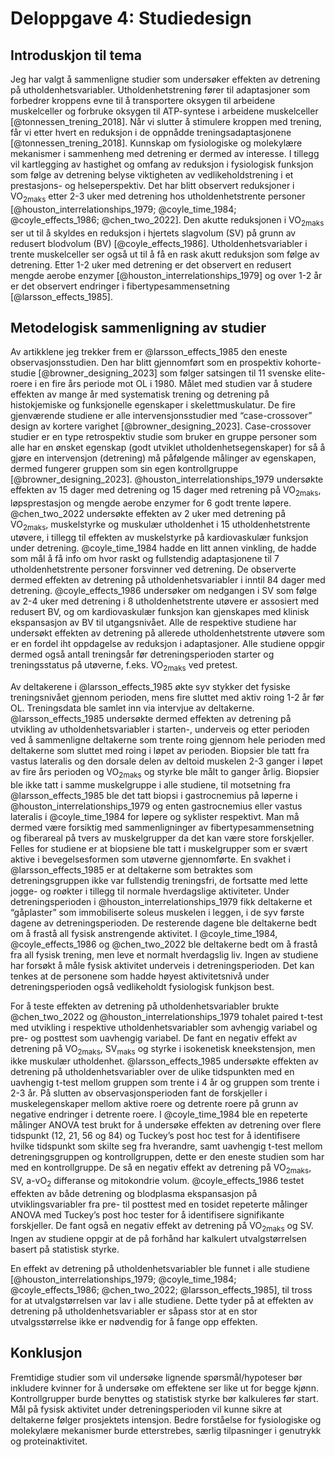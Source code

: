# Deloppgave 4: Studiedesign

## Introduskjon til tema

Jeg har valgt å sammenligne studier som undersøker effekten av detrening på utholdenhetsvariabler. Utholdenhetstrening fører til adaptasjoner som forbedrer kroppens evne til å transportere oksygen til arbeidene muskelceller og forbruke oksygen til ATP-syntese i arbeidene muskelceller [@tonnessen_trening_2018]. Når vi slutter å stimulere kroppen med trening, får vi etter hvert en reduksjon i de oppnådde treningsadaptasjonene [@tonnessen_trening_2018]. Kunnskap om fysiologiske og molekylære mekanismer i sammenheng med detrening er dermed av interesse. I tillegg vil kartlegging av hastighet og omfang av reduksjon i fysiologisk funksjon som følge av detrening belyse viktigheten av vedlikeholdstrening i et prestasjons- og helseperspektiv. Det har blitt observert reduksjoner i VO~2maks~ etter 2-3 uker med detrening hos utholdenhetstrente personer [@houston_interrelationships_1979; @coyle_time_1984; @coyle_effects_1986; @chen_two_2022]. Den akutte reduksjonen i VO~2maks~ ser ut til å skyldes en reduksjon i hjertets slagvolum (SV) på grunn av redusert blodvolum (BV) [@coyle_effects_1986]. Utholdenhetsvariabler i trente muskelceller ser også ut til å få en rask akutt reduksjon som følge av detrening. Etter 1-2 uker med detrening er det observert en redusert mengde aerobe enzymer [@houston_interrelationships_1979] og over 1-2 år er det observert endringer i fibertypesammensetning [@larsson_effects_1985].

\newpage

## Metodelogisk sammenligning av studier

Av artikklene jeg trekker frem er @larsson_effects_1985 den eneste observasjonsstudien. Den har blitt gjennomført som en prospektiv kohorte-studie [@browner_designing_2023] som følger satsingen til 11 svenske elite-roere i en fire års periode mot OL i 1980. Målet med studien var å studere effekten av mange år med systematisk trening og detrening på histokjemiske og funksjonelle egenskaper i skelettmuskulatur. De fire gjenværende studiene er alle intervensjonsstudier med "case-crossover" design av kortere varighet [@browner_designing_2023]. Case-crossover studier er en type retrospektiv studie som bruker en gruppe personer som alle har en ønsket egenskap (godt utviklet utholdenhetsegenskaper) for så å gjøre en intervensjon (detrening) må påfølgende målinger av egenskapen, dermed fungerer gruppen som sin egen kontrollgruppe [@browner_designing_2023]. @houston_interrelationships_1979 undersøkte effekten av 15 dager med detrening og 15 dager med retrening på VO~2maks~, løpsprestasjon og mengde aerobe enzymer for 6 godt trente løpere. @chen_two_2022 undersøkte effekten av 2 uker med detrening på VO~2maks~, muskelstyrke og muskulær utholdenhet i 15 utholdenhetstrente utøvere, i tillegg til effekten av muskelstyrke på kardiovaskulær funksjon under detrening. @coyle_time_1984 hadde en litt annen vinkling, de hadde som mål å få info om hvor raskt og fullstendig adaptasjonene til 7 utholdenhetstrente personer forsvinner ved detrening. De observerte dermed effekten av detrening på utholdenhetsvariabler i inntil 84 dager med detrening. @coyle_effects_1986 undersøker om nedgangen i SV som følge av 2-4 uker med detrening i 8 utholdenhetstrente utøvere er assosiert med redusert BV, og om kardiovaskulær funksjon kan gjenskapes med klinisk ekspansasjon av BV til utgangsnivået. Alle de respektive studiene har undersøkt effekten av detrening på allerede utholdenhetstrente utøvere som er en fordel iht oppdagelse av reduksjon i adaptasjoner. Alle studiene oppgir dermed også antall treningsår før detreningsperioden starter og treningsstatus på utøverne, f.eks. VO~2maks~ ved pretest. 

Av deltakerene i @larsson_effects_1985 økte syv stykker det fysiske treningsnivået gjennom perioden, mens fire sluttet med aktiv roing 1-2 år før OL. Treningsdata ble samlet inn via intervjue av deltakerne. @larsson_effects_1985 undersøkte dermed effekten av detrening på utvikling av utholdenhetsvariabler i starten-, underveis og etter perioden ved å sammenligne deltakerne som trente roing gjennom hele perioden med deltakerne som sluttet med roing i løpet av perioden. Biopsier ble tatt fra vastus lateralis og den dorsale delen av deltoid muskelen 2-3 ganger i løpet av fire års perioden og VO~2maks~ og styrke ble målt to ganger årlig. Biopsier ble ikke tatt i samme muskelgruppe i alle studiene, til motsetning fra @larsson_effects_1985 ble det tatt biopsi i gastrocnemius på løperne i @houston_interrelationships_1979 og enten gastrocnemius eller vastus lateralis i @coyle_time_1984 for løpere og syklister respektivt. Man må dermed være forsiktig med sammenligninger av fibertypesammensetning og fiberareal på tvers av muskelgrupper da det kan være store forskjeller. Felles for studiene er at biopsiene ble tatt i muskelgrupper som er svært aktive i bevegelsesformen som utøverne gjennomførte. En svakhet i @larsson_effects_1985 er at deltakerne som betraktes som detreningsgruppen ikke var fullstendig treningsfri, de fortsatte med lette jogge- og roøkter i tillegg til normale hverdagslige aktiviteter. Under detreningsperioden i @houston_interrelationships_1979 fikk deltakerne et "gåplaster" som immobiliserte soleus muskelen i leggen, i de syv første dagene av detreningsperioden. De resterende dagene ble deltakerne bedt om å frastå all fysisk anstrengende aktivitet. I @coyle_time_1984, @coyle_effects_1986 og @chen_two_2022 ble deltakerne bedt om å frastå fra all fysisk trening, men leve et normalt hverdagslig liv. Ingen av studiene har forsøkt å måle fysisk aktivitet underveis i detreningsperioden. Det kan tenkes at de personene som hadde høyest aktivitetsnivå under detreningsperioden også vedlikeholdt fysiologisk funkjson best. 

For å teste effekten av detrening på utholdenhetsvariabler brukte @chen_two_2022 og @houston_interrelationships_1979 tohalet paired t-test med utvikling i respektive utholdenhetsvariabler som avhengig variabel og pre- og posttest som uavhengig variabel. De fant en negativ effekt av detrening på VO~2maks~, SV~maks~ og styrke i isokenetisk kneekstensjon, men ikke muskulær utholdenhet. @larsson_effects_1985 undersøkte effekten av detrening på utholdenhetsvariabler over de ulike tidspunkten med en uavhengig t-test mellom gruppen som trente i 4 år og gruppen som trente i 2-3 år. På slutten av observasjonsperioden fant de forskjeller i muskelegenskaper mellom aktive roere og detrente roere på grunn av negative endringer i detrente roere. I @coyle_time_1984 ble en repeterte målinger ANOVA test brukt for å undersøke effekten av detrening over flere tidspunkt (12, 21, 56 og 84) og Tuckey's post hoc test for å identifisere hvilke tidspunkt som skilte seg fra hverandre, samt uavhengig t-test mellom detreningsgruppen og kontrollgruppen, dette er den eneste studien som har med en kontrollgruppe. De så en negativ effekt av detrening på VO~2maks~, SV, a-vO~2~ differanse og mitokondrie volum. @coyle_effects_1986 testet effekten av både detrening og blodplasma ekspansasjon på utviklingsvariabler fra pre- til posttest med en tosidet repeterte målinger ANOVA med Tuckey's post hoc tester for å identifisere signifikante forskjeller. De fant også en negativ effekt av detrening på VO~2maks~ og SV. Ingen av studiene oppgir at de på forhånd har kalkulert utvalgstørrelsen basert på statistisk styrke.  

En effekt av detrening på utholdenhetsvariabler ble funnet i alle studiene [@houston_interrelationships_1979; @coyle_time_1984; @coyle_effects_1986; @chen_two_2022; @larsson_effects_1985], til tross for at utvalgstørrelsen var lav i alle studiene. Dette tyder på at effekten av detrening på utholdenhetsvariabler er såpass stor at en stor utvalgsstørrelse ikke er nødvendig for å fange opp effekten.  

## Konklusjon

Fremtidige studier som vil undersøke lignende spørsmål/hypoteser bør inkludere kvinner for å undersøke om effektene ser like ut for begge kjønn. Kontrollgrupper burde benyttes og statistisk styrke bør kalkuleres før start. Mål på fysisk aktivitet under detreningsperioden vil kunne sikre at deltakerne følger prosjektets intensjon. Bedre forståelse for fysiologiske og molekylære mekanismer burde etterstrebes, særlig tilpasninger i genutrykk og proteinaktivitet. 

